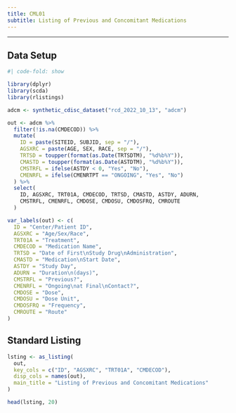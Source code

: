 ```yaml
---
title: CML01
subtitle: Listing of Previous and Concomitant Medications
---
```


------------------------------------------------------------------------

::: panel-tabset
## Data Setup

```r
#| code-fold: show

library(dplyr)
library(scda)
library(rlistings)

adcm <- synthetic_cdisc_dataset("rcd_2022_10_13", "adcm")

out <- adcm %>%
  filter(!is.na(CMDECOD)) %>%
  mutate(
    ID = paste(SITEID, SUBJID, sep = "/"),
    AGSXRC = paste(AGE, SEX, RACE, sep = "/"),
    TRTSD = toupper(format(as.Date(TRTSDTM), "%d%b%Y")),
    CMASTD = toupper(format(as.Date(ASTDTM), "%d%b%Y")),
    CMSTRFL = ifelse(ASTDY < 0, "Yes", "No"),
    CMENRFL = ifelse(CMENRTPT == "ONGOING", "Yes", "No")
  ) %>%
  select(
    ID, AGSXRC, TRT01A, CMDECOD, TRTSD, CMASTD, ASTDY, ADURN,
    CMSTRFL, CMENRFL, CMDOSE, CMDOSU, CMDOSFRQ, CMROUTE
  )

var_labels(out) <- c(
  ID = "Center/Patient ID",
  AGSXRC = "Age/Sex/Race",
  TRT01A = "Treatment",
  CMDECOD = "Medication Name",
  TRTSD = "Date of First\nStudy Drug\nAdministration",
  CMASTD = "Medication\nStart Date",
  ASTDY = "Study Day",
  ADURN = "Duration\n(days)",
  CMSTRFL = "Previous?",
  CMENRFL = "Ongoing\nat Final\nContact?",
  CMDOSE = "Dose",
  CMDOSU = "Dose Unit",
  CMDOSFRQ = "Frequency",
  CMROUTE = "Route"
)
```

## Standard Listing

```r
lsting <- as_listing(
  out,
  key_cols = c("ID", "AGSXRC", "TRT01A", "CMDECOD"),
  disp_cols = names(out),
  main_title = "Listing of Previous and Concomitant Medications"
)

head(lsting, 20)
```
:::
